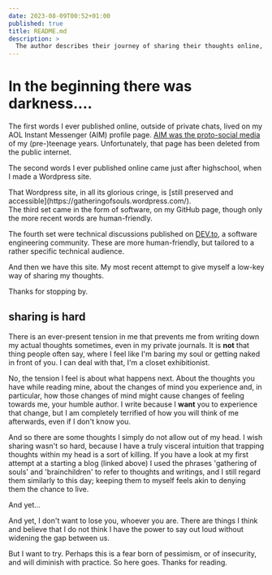 ```yaml
---
date: 2023-08-09T00:52+01:00
published: true
title: README.md
description: >
  The author describes their journey of sharing their thoughts online, from their early days on AOL Instant Messenger to their current site. They admit to struggling to share their thoughts, fearing how others will perceive them. However, they are determined to try, believing that sharing their thoughts is important.
---
```


# In the beginning there was darkness....

The first words I ever published online, outside of private chats, lived on my AOL Instant Messenger (AIM) profile page. [AIM was the proto-social media](https://www.buzzfeed.com/hannahmarder/aim-messenger-things-everyone-did) of my (pre-)teenage years. Unfortunately, that page has been deleted from the public internet.

The second words I ever published online came just after highschool, when I made a Wordpress site.
<aside>
That Wordpress site, in all its glorious cringe, is [still preserved and accessible](https://gatheringofsouls.wordpress.com/).
</aside>
The third set came in the form of software, on my GitHub page, though only the more recent words are human-friendly.

The fourth set were technical discussions published on [DEV.to](https://dev.to/daniel13rady), a software engineering community. These are more human-friendly, but tailored to a rather specific technical audience.

And then we have this site. My most recent attempt to give myself a low-key way of sharing my thoughts.

Thanks for stopping by.

## sharing is hard
There is an ever-present tension in me that prevents me from writing down my actual thoughts sometimes, even in my private journals. It is **not** that thing people often say, where I feel like I'm baring my soul or getting naked in front of you. I can deal with that, I'm a closet exhibitionist.

No, the tension I feel is about what happens next. About the thoughts you have while reading mine, about the changes of mind you experience and, in particular, how those changes of mind might cause changes of feeling towards me, your humble author. I write because I **want** you to experience that change, but I am completely terrified of how you will think of me afterwards, even if I don't know you.

And so there are some thoughts I simply do not allow out of my head. I wish sharing wasn't so hard, because I have a truly visceral intuition that trapping thoughts within my head is a sort of killing. If you have a look at my first attempt at a starting a blog (linked above) I used the phrases 'gathering of souls' and 'brainchildren' to refer to thoughts and writings, and I still regard them similarly to this day; keeping them to myself feels akin to denying them the chance to live.

And yet...

And yet, I don't want to lose you, whoever you are. There are things I think and believe that I do not think I have the power to say out loud without widening the gap between us.

But I want to try. Perhaps this is a fear born of pessimism, or of insecurity, and will diminish with practice. So here goes. Thanks for reading.
